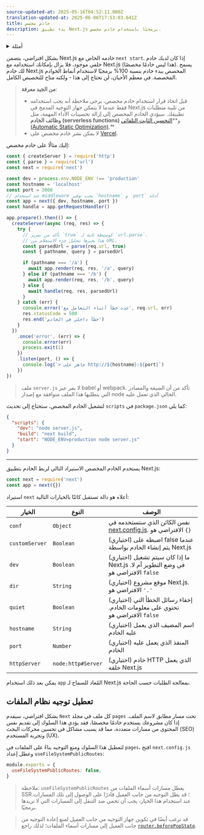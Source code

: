 ```yaml
---
source-updated-at: 2025-05-16T04:52:11.000Z
translation-updated-at: 2025-06-06T17:53:03.641Z
title: خادم مخصص
description: بدء تطبيق Next.js برمجيًا باستخدام خادم مخصص.
---
```


<details>
  <summary>أمثلة</summary>

- [خادم مخصص](https://github.com/vercel/next.js/tree/canary/examples/custom-server)
- [التخزين المؤقت للعرض من جانب الخادم (SSR Caching)](https://github.com/vercel/next.js/tree/canary/examples/ssr-caching)

</details>

بشكل افتراضي، يتضمن Next.js خادمه الخاص مع `next start`. إذا كان لديك خادم خلفي موجود، فلا يزال بإمكانك استخدامه مع Next.js (هذا ليس خادمًا مخصصًا). يسمح لك خادم Next.js المخصص ببدء خادم بنسبة 100% برمجيًا لاستخدام أنماط الخوادم المخصصة. في معظم الأحيان، لن تحتاج إلى هذا - ولكنه متاح للتخصيص الكامل.

> **من الجيد معرفة**:
>
> - قبل اتخاذ قرار استخدام خادم مخصص، يرجى ملاحظة أنه يجب استخدامه فقط عندما لا يتمكن جهاز التوجيه المدمج في Next.js من تلبية متطلبات تطبيقك. سيؤدي الخادم المخصص إلى إزالة تحسينات الأداء المهمة، مثل **وظائف الخادم (serverless functions)** و**[التحسين الثابت التلقائي (Automatic Static Optimization)](/docs/pages/building-your-application/rendering/automatic-static-optimization).**
> - لا يمكن نشر خادم مخصص على [Vercel](https://vercel.com/solutions/nextjs).

إليك مثالًا على خادم مخصص:

```js filename="server.js"
const { createServer } = require('http')
const { parse } = require('url')
const next = require('next')

const dev = process.env.NODE_ENV !== 'production'
const hostname = 'localhost'
const port = 3000
// عند استخدام middleware يجب توفير `hostname` و `port` أدناه
const app = next({ dev, hostname, port })
const handle = app.getRequestHandler()

app.prepare().then(() => {
  createServer(async (req, res) => {
    try {
      // تأكد من تمرير `true` كوسيطة ثانية لـ `url.parse`.
      // هذا يخبرها بتحليل جزء الاستعلام من URL.
      const parsedUrl = parse(req.url, true)
      const { pathname, query } = parsedUrl

      if (pathname === '/a') {
        await app.render(req, res, '/a', query)
      } else if (pathname === '/b') {
        await app.render(req, res, '/b', query)
      } else {
        await handle(req, res, parsedUrl)
      }
    } catch (err) {
      console.error('حدث خطأ أثناء التعامل مع', req.url, err)
      res.statusCode = 500
      res.end('خطأ داخلي في الخادم')
    }
  })
    .once('error', (err) => {
      console.error(err)
      process.exit(1)
    })
    .listen(port, () => {
      console.log(`> جاهز على http://${hostname}:${port}`)
    })
})
```

> ملف `server.js` لا يمر عبر babel أو webpack. تأكد من أن الصيغة والمصادر التي يتطلبها هذا الملف متوافقة مع إصدار node الحالي الذي تعمل عليه.

لتشغيل الخادم المخصص، ستحتاج إلى تحديث `scripts` في `package.json` كما يلي:

```json filename="package.json"
{
  "scripts": {
    "dev": "node server.js",
    "build": "next build",
    "start": "NODE_ENV=production node server.js"
  }
}
```

---

يستخدم الخادم المخصص الاستيراد التالي لربط الخادم بتطبيق Next.js:

```js
const next = require('next')
const app = next({})
```

استيراد `next` أعلاه هو دالة تستقبل كائنًا بالخيارات التالية:

| الخيار         | النوع               | الوصف                                                                                                   |
| -------------- | ------------------ | ------------------------------------------------------------------------------------------------------------- |
| `conf`         | `Object`           | نفس الكائن الذي ستستخدمه في [next.config.js](/docs/pages/api-reference/next-config-js). الافتراضي هو `{}` |
| `customServer` | `Boolean`          | (اختياري) اضبطه على false عندما يتم إنشاء الخادم بواسطة Next.js                                              |
| `dev`          | `Boolean`          | (اختياري) ما إذا كان سيتم تشغيل Next.js في وضع التطوير أم لا. الافتراضي هو `false`                                |
| `dir`          | `String`           | (اختياري) موقع مشروع Next.js. الافتراضي هو `'.'`                                               |
| `quiet`        | `Boolean`          | (اختياري) إخفاء رسائل الخطأ التي تحتوي على معلومات الخادم. الافتراضي هو `false`                           |
| `hostname`     | `String`           | (اختياري) اسم المضيف الذي يعمل عليه الخادم                                                        |
| `port`         | `Number`           | (اختياري) المنفذ الذي يعمل عليه الخادم                                                            |
| `httpServer`   | `node:http#Server` | (اختياري) خادم HTTP الذي يعمل خلفه Next.js                                                   |

يمكن بعد ذلك استخدام `app` المُعاد للسماح لـ Next.js بمعالجة الطلبات حسب الحاجة.

## تعطيل توجيه نظام الملفات

بشكل افتراضي، سيقدم `Next` كل ملف في مجلد `pages` تحت مسار مطابق لاسم الملف. إذا كان مشروعك يستخدم خادمًا مخصصًا، فقد يؤدي هذا السلوك إلى تقديم نفس المحتوى من مسارات متعددة، مما قد يسبب مشاكل في تحسين محركات البحث (SEO) وتجربة المستخدم (UX).

لتعطيل هذا السلوك ومنع التوجيه بناءً على الملفات في `pages`، افتح `next.config.js` وعطل إعداد `useFileSystemPublicRoutes`:

```js filename="next.config.js"
module.exports = {
  useFileSystemPublicRoutes: false,
}
```

> ملاحظة: `useFileSystemPublicRoutes` يعطل مسارات أسماء الملفات من SSR؛ قد يظل التوجيه من جانب العميل قادرًا على الوصول إلى تلك المسارات. عند استخدام هذا الخيار، يجب أن تحمي ضد التنقل إلى المسارات التي لا تريدها برمجيًا.

> قد ترغب أيضًا في تكوين جهاز التوجيه من جانب العميل لمنع إعادة التوجيه من جانب العميل إلى مسارات أسماء الملفات؛ لذلك راجع [`router.beforePopState`](/docs/pages/api-reference/functions/use-router#routerbeforepopstate).